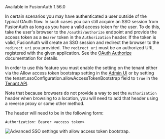 ---
---

<Aside type="version">Available in FusionAuth 1.56.0</Aside>

In certain scenarios you may have authenticated a user outside of the typical OAuth flow. In such cases you can still acquire an SSO session from FusionAuth as long as you have a valid access token for the user. To do this, take the user's browser to the `/oauth2/authorize` endpoint and provide the access token as a `Bearer` token in the `Authorization` header. If the token is valid, FusionAuth will create an SSO session and redirect the browser to the `redirect_uri` you provided. The `redirect_uri` must be an authorized URI, registered with the given application. See the [OAuth Authorize](/docs/lifecycle/authenticate-users/oauth/endpoints#authorize) documentation for details.

In order to use this feature you must enable the setting on the tenant either via the <InlineField>Allow access token bootstrap</InlineField> setting in the [Admin UI](/docs/get-started/core-concepts/tenants#oauth) or by setting the <InlineField>tenant.ssoConfiguration.allowAccessTokenBootstrap</InlineField> field to `true` in the [Tenant API](/docs/apis/tenants).

Note that because browsers do not provide a way to set the `Authorization` header when browsing to a location, you will need to add that header using a reverse proxy or some other method.

The header will need to be in the following form:

```
Authorization: Bearer <access token>
```

![Advanced SSO settings with allow access token bootstrap.](/img/docs/lifecycle/authenticate-users/oauth-access-token-bootstrap.png)

